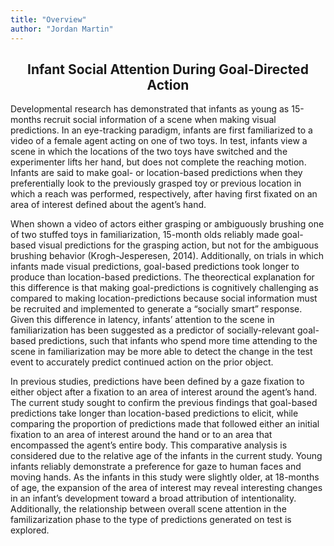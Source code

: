 ```yaml
---
title: "Overview"
author: "Jordan Martin"
---
```

<center>
## Infant Social Attention During Goal-Directed Action
</center>

Developmental research has demonstrated that infants as young as 15-months recruit social information of a scene when making visual predictions. In an eye-tracking paradigm, infants are first familiarized to a video of a female agent acting on one of two toys. In test, infants view a scene in which the locations of the two toys have switched and the experimenter lifts her hand, but does not complete the reaching motion. Infants are said to make goal- or location-based predictions when they preferentially look to the previously grasped toy or previous location in which a reach was performed, respectively, after having first fixated on an area of interest defined about the agent's hand.  


When shown a video of actors either grasping or ambiguously brushing  one of two stuffed toys in familiarization, 15-month olds reliably made goal-based visual predictions for the grasping action, but not for the ambiguous brushing behavior (Krogh-Jesperesen, 2014). Additionally, on trials in which infants made visual predictions, goal-based predictions took longer to produce than location-based predictions. The theorectical explanation for this difference is that making goal-predictions is cognitively challenging as compared to making location-predictions because social information must be recruited and implemented to generate a "socially smart" response. Given this difference in latency, infants' attention to the scene in familiarization has been suggested as a predictor of socially-relevant goal-based predictions, such that infants who spend more time attending to the scene in familiarization may be more able to detect the change in the test event to accurately predict continued action on the prior object.  


In previous studies, predictions have been defined by a gaze fixation to either object after a fixation to an area of interest around the agent's hand. The current study sought to confirm the previous findings that goal-based predictions take longer than location-based predictions to elicit, while comparing the proportion of predictions made that followed either an initial fixation to an area of interest around the hand or to an area that encompassed the agent's entire body. This comparative analysis is considered due to the relative age of the infants in the current study. Young infants reliably demonstrate a preference for gaze to human faces and moving hands. As the infants in this study were slightly older, at 18-months of age, the expansion of the area of interest may reveal interesting changes in an infant's development toward a broad attribution of intentionality. Additionally, the relationship between overall scene attention in the familizarization phase to the type of predictions generated on test is explored.  


